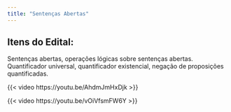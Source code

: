```yaml
---
title: "Sentenças Abertas"
---
```


## Itens do Edital:

Sentenças abertas, operações lógicas sobre sentenças abertas. Quantificador universal, quantificador existencial, negação de proposições quantificadas.

{{< video https://youtu.be/AhdmJmHxDjk >}}

{{< video https://youtu.be/vOiVfsmFW6Y >}}
